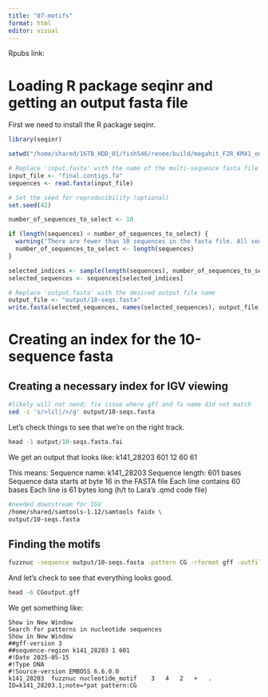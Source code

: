 ```yaml
---
title: "07-motifs"
format: html
editor: visual
---
```


Rpubs link:

# Loading R package seqinr and getting an output fasta file

First we need to install the R package seqinr.

```r
library(seqinr)

setwd("/home/shared/16TB_HDD_01/fish546/renee/build/megahit_F2R_KM41_out")

# Replace 'input.fasta' with the name of the multi-sequence fasta file
input_file <- "final.contigs.fa"
sequences <- read.fasta(input_file)
```

```r
# Set the seed for reproducibility (optional)
set.seed(42)

number_of_sequences_to_select <- 10

if (length(sequences) < number_of_sequences_to_select) {
  warning("There are fewer than 10 sequences in the fasta file. All sequences will be selected.")
  number_of_sequences_to_select <- length(sequences)
}

selected_indices <- sample(length(sequences), number_of_sequences_to_select)
selected_sequences <- sequences[selected_indices]
```

```r
# Replace 'output.fasta' with the desired output file name
output_file <- "output/10-seqs.fasta"
write.fasta(selected_sequences, names(selected_sequences), output_file, open = "w")
```

# Creating an index for the 10-sequence fasta

## Creating a necessary index for IGV viewing

```bash
#likely will not need; fix issue where gff and fa name did not match
sed -i 's/>lcl|/>/g' output/10-seqs.fasta
```

Let's check things to see that we're on the right track.

```r
head -1 output/10-seqs.fasta.fai
```

We get an output that looks like: k141_28203 601 12 60 61

This means: Sequence name: k141_28203 Sequence length: 601 bases Sequence data starts at byte 16 in the FASTA file Each line contains 60 bases Each line is 61 bytes long (h/t to Lara's .qmd code file)

```bash
#needed downstream for IGV
/home/shared/samtools-1.12/samtools faidx \
output/10-seqs.fasta
```

## Finding the motifs

```bash
fuzznuc -sequence output/10-seqs.fasta -pattern CG -rformat gff -outfile CGoutput.gff
```
And let's check to see that everything looks good. 
```r
head -6 CGoutput.gff
```
We get something like: 

```
Show in New Window
Search for patterns in nucleotide sequences
Show in New Window
##gff-version 3
##sequence-region k141_28203 1 601
#!Date 2025-05-15
#!Type DNA
#!Source-version EMBOSS 6.6.0.0
k141_28203	fuzznuc	nucleotide_motif	3	4	2	+	.	ID=k141_28203.1;note=*pat pattern:CG
```





